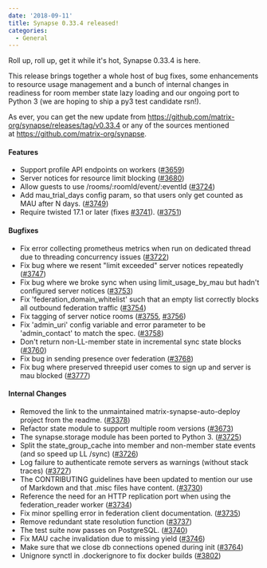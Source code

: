 ```yaml
---
date: '2018-09-11'
title: Synapse 0.33.4 released!
categories:
  - General
---
```


Roll up, roll up, get it while it's hot, Synapse 0.33.4 is here.

This release brings together a whole host of bug fixes, some enhancements to resource usage management and a bunch of internal changes in readiness for room member state lazy loading and our ongoing port to Python 3 (we are hoping to ship a py3 test candidate rsn!).

As ever, you can get the new update from <a href="https://github.com/matrix-org/synapse/releases/tag/v0.33.4">https://github.com/matrix-org/synapse/releases/tag/v0.33.4</a> or any of the sources mentioned at <a href="https://github.com/matrix-org/synapse">https://github.com/matrix-org/synapse</a>.
<h4>Features</h4>
<ul>
 	<li>Support profile API endpoints on workers (<a href="https://github.com/matrix-org/synapse/issues/3659">#3659</a>)</li>
 	<li>Server notices for resource limit blocking (<a href="https://github.com/matrix-org/synapse/issues/3680">#3680</a>)</li>
 	<li>Allow guests to use /rooms/:roomId/event/:eventId (<a href="https://github.com/matrix-org/synapse/issues/3724">#3724</a>)</li>
 	<li>Add mau_trial_days config param, so that users only get counted as MAU after N days. (<a href="https://github.com/matrix-org/synapse/issues/3749">#3749</a>)</li>
 	<li>Require twisted 17.1 or later (fixes <a href="https://github.com/matrix-org/synapse/issues/3741">#3741</a>). (<a href="https://github.com/matrix-org/synapse/issues/3751">#3751</a>)</li>
</ul>
<h4>Bugfixes</h4>
<ul>
 	<li>Fix error collecting prometheus metrics when run on dedicated thread due to threading concurrency issues (<a href="https://github.com/matrix-org/synapse/issues/3722">#3722</a>)</li>
 	<li>Fix bug where we resent "limit exceeded" server notices repeatedly (<a href="https://github.com/matrix-org/synapse/issues/3747">#3747</a>)</li>
 	<li>Fix bug where we broke sync when using limit_usage_by_mau but hadn't configured server notices (<a href="https://github.com/matrix-org/synapse/issues/3753">#3753</a>)</li>
 	<li>Fix 'federation_domain_whitelist' such that an empty list correctly blocks all outbound federation traffic (<a href="https://github.com/matrix-org/synapse/issues/3754">#3754</a>)</li>
 	<li>Fix tagging of server notice rooms (<a href="https://github.com/matrix-org/synapse/issues/3755">#3755</a>, <a href="https://github.com/matrix-org/synapse/issues/3756">#3756</a>)</li>
 	<li>Fix 'admin_uri' config variable and error parameter to be 'admin_contact' to match the spec. (<a href="https://github.com/matrix-org/synapse/issues/3758">#3758</a>)</li>
 	<li>Don't return non-LL-member state in incremental sync state blocks (<a href="https://github.com/matrix-org/synapse/issues/3760">#3760</a>)</li>
 	<li>Fix bug in sending presence over federation (<a href="https://github.com/matrix-org/synapse/issues/3768">#3768</a>)</li>
 	<li>Fix bug where preserved threepid user comes to sign up and server is mau blocked (<a href="https://github.com/matrix-org/synapse/issues/3777">#3777</a>)</li>
</ul>
<h4>Internal Changes</h4>
<ul>
 	<li>Removed the link to the unmaintained matrix-synapse-auto-deploy project from the readme. (<a href="https://github.com/matrix-org/synapse/issues/3378">#3378</a>)</li>
 	<li>Refactor state module to support multiple room versions (<a href="https://github.com/matrix-org/synapse/issues/3673">#3673</a>)</li>
 	<li>The synapse.storage module has been ported to Python 3. (<a href="https://github.com/matrix-org/synapse/issues/3725">#3725</a>)</li>
 	<li>Split the state_group_cache into member and non-member state events (and so speed up LL /sync) (<a href="https://github.com/matrix-org/synapse/issues/3726">#3726</a>)</li>
 	<li>Log failure to authenticate remote servers as warnings (without stack traces) (<a href="https://github.com/matrix-org/synapse/issues/3727">#3727</a>)</li>
 	<li>The CONTRIBUTING guidelines have been updated to mention our use of Markdown and that .misc files have content. (<a href="https://github.com/matrix-org/synapse/issues/3730">#3730</a>)</li>
 	<li>Reference the need for an HTTP replication port when using the federation_reader worker (<a href="https://github.com/matrix-org/synapse/issues/3734">#3734</a>)</li>
 	<li>Fix minor spelling error in federation client documentation. (<a href="https://github.com/matrix-org/synapse/issues/3735">#3735</a>)</li>
 	<li>Remove redundant state resolution function (<a href="https://github.com/matrix-org/synapse/issues/3737">#3737</a>)</li>
 	<li>The test suite now passes on PostgreSQL. (<a href="https://github.com/matrix-org/synapse/issues/3740">#3740</a>)</li>
 	<li>Fix MAU cache invalidation due to missing yield (<a href="https://github.com/matrix-org/synapse/issues/3746">#3746</a>)</li>
 	<li>Make sure that we close db connections opened during init (<a href="https://github.com/matrix-org/synapse/issues/3764">#3764</a>)</li>
 	<li>Unignore synctl in .dockerignore to fix docker builds (<a href="https://github.com/matrix-org/synapse/issues/3802">#3802</a>)</li>
</ul>
&nbsp;